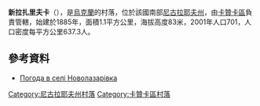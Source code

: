 {{coord|47|46|37|N|32|58|39|E|scale:100000|display=title}}

'''新拉扎里夫卡'''（{{lang-uk|Новолазарівка}}），是[[烏克蘭|烏克蘭]]的村落，位於該國南部[[尼古拉耶夫州|尼古拉耶夫州]]，由[[卡贊卡區|卡贊卡區]]負責管轄，始建於1885年，面積1.1平方公里，海拔高度83米，2001年人口701，人口密度每平方公里637.3人。

==參考資料==
* [http://weather.in.ua/ua/nikolaevskaja/17687 Погода в селі Новолазарівка] {{Wayback|url=http://weather.in.ua/ua/nikolaevskaja/17687 |date=20160607034146 }}

[[Category:尼古拉耶夫州村落|Category:尼古拉耶夫州村落]]
[[Category:卡贊卡區村落|Category:卡贊卡區村落]]


{{Mykolaiv-geo-stub}}